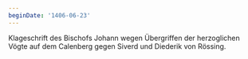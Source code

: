```yaml
---
beginDate: '1406-06-23'
---
```


Klageschrift des Bischofs Johann wegen Übergriffen der herzoglichen Vögte auf
dem Calenberg gegen Siverd und Diederik von Rössing.

